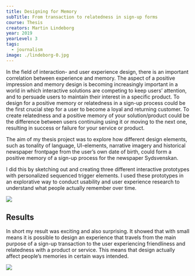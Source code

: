 ---
title: Designing for Memory
subTitle: From transaction to relatedness in sign-up forms
course: Thesis
creators: Martin Lindeborg
year: 2019
yearLevel: 3
tags:
  - journalism
image: ./lindeborg-0.jpg
---

In the field of interaction- and user experience design, there is an important correlation between experience and memory. The aspect of a positive impression and memory design is becoming increasingly important in a world in which interactive solutions are competing to keep users’ attention, and to persuade users to maintain their interest in a specific product. To design for a positive memory or relatedness in a sign-up process could be the first crucial step for a user to become a loyal and returning customer. To create relatedness and a positive memory of your solution/product could be the difference between users continuing using it or moving to the next one, resulting in success or failure for your service or product. 

The aim of my thesis project was to explore how different design elements, such as tonality of language, UI-elements, narrative imagery and historical newspaper frontpage from the user’s own date of birth, could form a positive memory of a sign-up process for the newspaper Sydsvenskan.

I did this by sketching out and creating three different interactive prototypes with personalized sequenced trigger elements. I used these prototypes in an explorative way to conduct usability and user experience research to understand what people actually remember over time.

![](./lindeborg-2.png)

## Results

In short my result was exciting and also surprising. It showed that with small means it is possible to design an experience that travels from the main purpose of a sign-up transaction to the user experiencing friendliness and relatedness with a product or service. This means that design actually affect people’s memories in certain ways intended.

![](./lindeborg-4.gif)